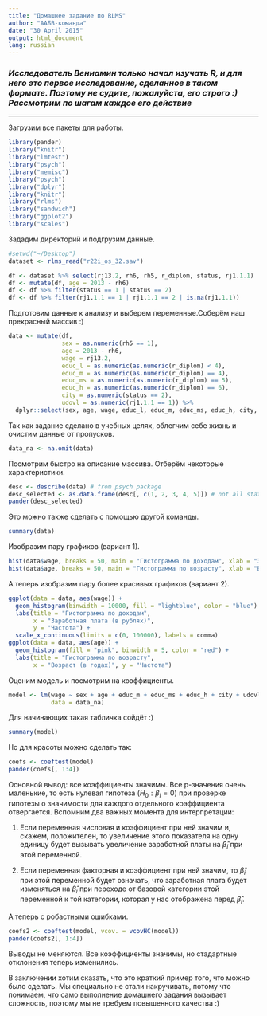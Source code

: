 ```yaml
---
title: "Домашнее задание по RLMS"
author: "AAБB-команда"
date: "30 April 2015"
output: html_document
lang: russian
---
```


<!--
Esli russkie bukvi prevratilis v krakozyabri to:
File --- Reopen with encoding --- UTF-8 --- set as default --- ok
-->

### *Исследователь Вениамин только начал изучать R, и для него это первое исследование, сделанное в таком формате. Поэтому не судите, пожалуйста, его строго :) Рассмотрим по шагам каждое его действие*
***

Загрузим все пакеты для работы.

```r
library(pander)
library("knitr")
library("lmtest")
library("psych")
library("memisc")
library("psych")
library("dplyr")
library("knitr")
library("rlms")
library("sandwich")
library("ggplot2")
library("scales")
```

Зададим директорий и подгрузим данные.
```r
#setwd("~/Desktop")
dataset <- rlms_read("r22i_os_32.sav")
```

```r
df <- dataset %>% select(rj13.2, rh6, rh5, r_diplom, status, rj1.1.1)
df <- mutate(df, age = 2013 - rh6)
df <- df %>% filter(status == 1 | status == 2)
df <- df %>% filter(rj1.1.1 == 1 | rj1.1.1 == 2 | is.na(rj1.1.1))
```

Подготовим данные к анализу и выберем переменные.Соберём наш прекрасный массив :)
```r
data <- mutate(df, 
               sex = as.numeric(rh5 == 1), 
               age = 2013 - rh6, 
               wage = rj13.2, 
               educ_l = as.numeric(as.numeric(r_diplom) < 4), 
               educ_m = as.numeric(as.numeric(r_diplom) == 4), 
               educ_ms = as.numeric(as.numeric(r_diplom) == 5), 
               educ_h = as.numeric(as.numeric(r_diplom) == 6), 
               city = as.numeric(status == 2), 
               udovl = as.numeric(rj1.1.1 == 1)) %>% 
  dplyr::select(sex, age, wage, educ_l, educ_m, educ_ms, educ_h, city, udovl)
```

Так как задание сделано в учебных целях, облегчим себе жизнь и очистим данные от пропусков.
```r
data_na <- na.omit(data)
```

Посмотрим быстро на описание массива. Отберём некоторые характеристики.
```r
desc <- describe(data) # from psych package
desc_selected <- as.data.frame(desc[, c(1, 2, 3, 4, 5)]) # not all statistics
pander(desc_selected)
```

Это можно также сделать с помощью другой команды.
```r
summary(data)
```


Изобразим пару графиков (вариант 1).
```r
hist(data$wage, breaks = 50, main = "Гистограмма по доходам", xlab = "Заработная плата", ylab = "Частота")
hist(data$age, breaks = 50, main = "Гистограмма по возрасту", xlab = "Возраст", ylab = "Частота")
```

А теперь изобразим пару более красивых графиков (вариант 2).
```r
ggplot(data = data, aes(wage)) + 
  geom_histogram(binwidth = 10000, fill = "lightblue", color = "blue") + 
  labs(title = "Гистограмма по доходам", 
       x = "Заработная плата (в рублях)", 
       y = "Частота") + 
  scale_x_continuous(limits = c(0, 100000), labels = comma)
ggplot(data = data, aes(age)) + 
  geom_histogram(fill = "pink", binwidth = 5, color = "red") + 
  labs(title = "Гистограмма по возрасту", 
       x = "Возраст (в годах)", y = "Частота")
```

Оценим модель и посмотрим на коэффициенты.
```r
model <- lm(wage ~ sex + age + educ_m + educ_ms + educ_h + city + udovl, 
            data = data_na)
```

Для начинающих такая табличка сойдёт :)
```r
summary(model)
```

Но для красоты можно сделать так:
```r
coefs <- coeftest(model)
pander(coefs[, 1:4])
```

  
Основной вывод: все коэффициенты значимы. Все p-значения очень маленькие, то есть нулевая гипотеза ($H_0: \beta_i = 0$) при проверке гипотезы о значимости для каждого отдельного коэффициента отвергается. Вспомним два важных момента для интерпретации:

1. Если переменная числовая и коэффициент при ней значим и, скажем, положителен, то увеличение этого показателя на одну единицу будет вызывать увеличение заработной платы на $\hat{\beta}_i$ при этой переменной. 

2. Если переменная факторная и коэффициент при ней значим, то $\hat{\beta}_i$ при этой переменной будет означать, что заработная плата будет изменяться на $\hat{\beta}_i$ при переходе от базовой категории этой переменной к той категории, которая у нас отображена перед $\hat{\beta}_i$.

А теперь с робастными ошибками.
```r
coefs2 <- coeftest(model, vcov. = vcovHC(model))
pander(coefs2[, 1:4])
```

Выводы не меняются. Все коэффициенты значимы, но стадартные отклонения теперь изменились. 

В заключении хотим сказать, что это краткий пример того, что можно было сделать. Мы специально не стали накручивать, потому что понимаем, что само выполнение домашнего задания вызывает сложность, поэтому мы не требуем повышенного качества :)
